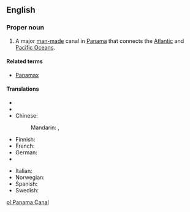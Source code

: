 ==English==
{{wikipedia}}
===Proper noun===
{{en-proper noun|sg=[[Panama]] [[canal|Canal]]}}

# A major [[man-made]] canal in [[Panama]] that connects the [[Atlantic Ocean|Atlantic]] and [[Pacific Ocean]]s.

====Related terms====
*[[Panamax]]

====Translations====
{{trans-top|Canal}}
* {{trreq|Arabic}}
* {{trreq|Armenian}}
* Chinese:
*: Mandarin: {{t|zh|巴拿馬運河|sc=Hani}}, {{t|zh|巴拿马运河|tr=Bānámǎ Yùnhé|sc=Hani}}
* Finnish: {{t-|fi|Panaman kanava}}
* French: {{t|fr|Canal de Panamá|m}}
* German: {{t-|de|Panamakanal|m}}
* {{trreq|Hungarian}}
{{trans-mid}}
* Italian: {{t|it|Canale di Panamá|m}}
* Norwegian: {{t|no|Panamakanalen|m}}
* Spanish: {{t|es|Canal de Panamá|m}}
* Swedish: {{t|sv|Panamakanalen|c}}
{{trans-bottom}}

[[pl:Panama Canal]]